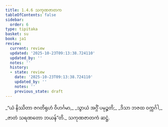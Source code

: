 ```yaml
---
title: 1.4.6 သကုဏဇာတက
tableOfContents: false
sidebar:
  order: 6
type: tipitaka
basket: su
book: ja1
review:
  current: review
  updated: '2025-10-23T09:13:38.724110'
  updated_by: ''
  notes: ''
  history:
  - state: review
    date: '2025-10-23T09:13:38.724110'
    updated_by: ''
    notes: ''
    previous_state: draft
---
```



<ReviewStatus review={frontmatter.review} showDetails={true} />

<HypothesisAnnotation frontmatter={frontmatter} />

<DynamicBreadcrumb />

<Division number="36" book="ja1" e="ch" v="22" p="9">

<Paragraph number="78" type="verses" book="ja1">
_“ယံ နိဿိတာ ဇဂတိရုဟံ ဝိဟင်္ဂမာ,_  
_သွာယံ အဂ္ဂိံ ပမုဉ္စတိ;_  
_ဒိသာ ဘဇထ ဝက္ကင်္ဂါ,_  
_ဇာတံ သရဏတော ဘယန်”တိ._  


</Paragraph>
</Division>

<Paragraph number="79" type="center" book="ja1">
သကုဏဇာတကံ ဆဋ္ဌံ.
</Paragraph>